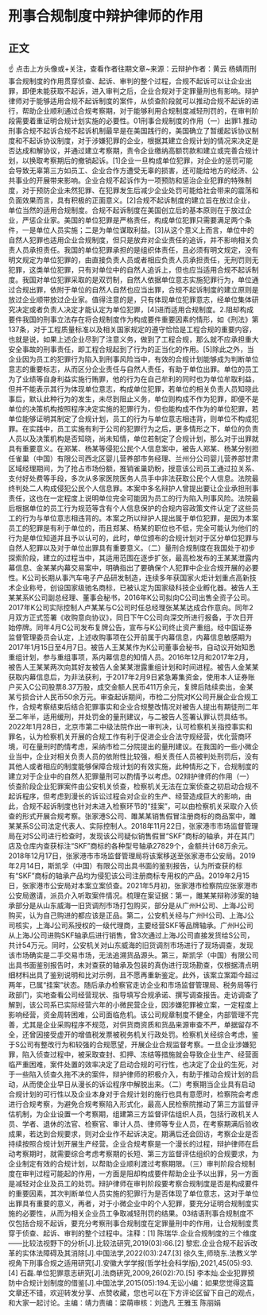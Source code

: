# 刑事合规制度中辩护律师的作用
## 正文
☝ 点击上方头像或+关注，查看作者往期文章~来源：云辩护作者：黄云 杨婧雨刑事合规制度的作用贯穿侦查、起诉、审判的整个过程，合规不起诉可以让企业出罪，即便未能获取不起诉，进入审判之后，企业合规对于定罪量刑也有影响。辩护律师对于能够适用合规不起诉制度的案件，从侦查阶段就可以推动合规不起诉的进行，帮助企业顺利通过合规考察期，对于能够利用合规制度减轻刑罚的，在审判阶段需要着重证明合规计划实施的必要性。01刑事合规制度的作用（一）出罪1.推动刑事合规不起诉合规不起诉机制最早是在美国践行的，美国确立了暂缓起诉协议制度和不起诉协议制度，对于涉嫌犯罪的企业，根据其建立合规计划的情况来决定是否达成和解协议，并通过建立考察期，责令企业缴纳高额罚款和建立或完善合规计划，以换取考察期后的撤销起诉。[1]企业一旦构成单位犯罪，对企业的惩罚可能会导致无辜第三方如员工、企业合作方遭受无辜的损害，还可能给地方的经济、公共事业的开展带来影响。企业合规不起诉作为一项预防和惩治企业犯罪的特殊制度，对于预防企业未然犯罪、在犯罪发生后减少企业处罚可能给社会带来的震荡和负面效果而言，具有积极的正面意义。[2]合规不起诉制度的建立旨在放过企业，单位当然的适用合规制度。合规不起诉制度在美国创立后的基本原则在于放过企业，严惩企业家。美国的单位犯罪是严格责任，构成单位犯罪只需要满足两个条件，一是单位人员实施；二是为单位谋取利益。[3]从这个意义上而言，单位中的自然人犯罪也适用企业合规制度，但只是放弃对企业责任的追诉，并不影响相关负责人员承担责任。我国的单位犯罪承担的是组织体责任，且必须有明文规定，没有明文规定为单位犯罪的，由直接负责人员或者相应负责人员承担责任，无刑罚则无犯罪，这类单位犯罪，只有对单位中的自然人追诉上，但也应当适用合规不起诉制度。我国对单位犯罪采取的是双罚制，自然人依据单位意志实施犯罪行为，单位通过合规出罪，依附于单位的自然人自然也应当出罪，合规不起诉制度的建立原则是放过企业顺带放过企业家。值得注意的是，只有体现单位犯罪意志，经单位集体研究决定或者负责人决定才能认定为单位犯罪，[4]进而适用合规制度。2.阻却构成要件我国的刑事立法存在将合规制度作为构成要件重要因素的情形，如《刑法》第137条，对于工程质量标准以及相关国家规定的遵守恰恰是工程合规的重要内容，也就是说，如果上述企业尽到了注意义务，做到了工程合规，那么就不应承担重大安全事故的刑事责任，即工程合规起到了行为的正当化的作用。[5]除此之外，当企业因为员工的犯罪行为陷入到刑事风险当中，有效的合规计划能够成为判断单位意志的重要标志，从而区分企业责任与自然人责任，有助于单位出罪。单位的员工为了业绩等自身利益实施行贿罪，他的行为在自己牟利的同时也为单位牟取利益，但并不能表示其行为体现单位意志，构成单位犯罪，若单位的相关负责人员知晓此事后，默认此种行为的发生，未尽到阻止义务，单位则构成不作为犯罪，即便不是单位的决策机构按照程序决定实施的犯罪行为，但也能构成不作为的单位犯罪，若单位能够证明其制定了合规计划，员工的行为与单位意志相违背，则单位不构成犯罪。在实践中，员工实施有利于公司的犯罪行为之后，更多情形之下，单位的负责人员以及决策机构是否知晓，尚未知情，单位若制定了合规计划，那么对于出罪就具有重要意义。在郑某、杨某等侵犯公民个人信息案中，被告人郑某、杨某分别担任雀巢（中国）有限公司西北区婴儿营养部市务经理、兰州分公司婴儿营养部甘肃区域经理期间，为了抢占市场份额，推销雀巢奶粉，授意该公司员工通过拉关系、支付好处费等手段，多次从多家医院医务人员手中非法获取公民个人信息。法院最终判处二人构成侵犯公民个人信息罪。本案中多名辩护人曾提出要让企业承担刑事责任，这也在一定程度上说明单位完全可能因为员工的行为陷入刑事风险。法院最后根据单位的员工行为规范等含有个人信息保护的合规内容政策文件认定了这些员工的行为与单位意志相违背的。本案之所以辩护人提出属于单位犯罪，是因为本案员工的犯罪是有利于单位的，而且郑某、杨某的职位也不低，完全可能认为他们的行为是单位知道并且予以认可的，此时，单位颁布的合规计划对于区分单位犯罪与自然人犯罪以及对于单位出罪具有重要意义。（二）量刑合规制度在我国处于初步探索阶段，建立的过程当中，其适用范围在逐步扩张，最高检发布的王某某泄露内幕信息、金某某内幕交易案中，明确指出了要确保个人犯罪中企业合规开展的必要性。K公司长期从事汽车电子产品研发制造，连续多年获国家火炬计划重点高新技术企业称号，创设国家级驰名商标，已被认定为国家级科技企业孵化器。被告人王某某系K公司副总经理、董事会秘书，2016年K公司拟向C公司出售全资子公司。2017年K公司实际控制人卢某某与C公司时任总经理张某某达成合作意向。同年2月双方正式签署《收购意向协议》，同日下午C公司向深交所进行报备，于次日开始停牌。同年4月C公司发布复牌公告，宣布与K公司终止资产重组。经中国证券监督管理委员会认定，上述收购事项在公开前属于内幕信息，内幕信息敏感期为2017年1月15日至4月7日。被告人王某某作为K公司董事会秘书，自动议开始知悉重组计划，参与重组事项，系内幕信息的知情人员。2016年12月和2017年2月，被告人王某某两次向其好友被告人金某某泄露重组计划和时间进程。被告人金某某获取内幕信息后，为非法获利，于2017年2月9日紧急筹集资金，使用本人证券账户买入C公司股票8.37万股，成交金额人民币411万余元，复牌后陆续卖出，金某某亏损合计人民币50余万元。审查起诉期间，市检二分院对K公司开展企业合规工作，合规考察结束后结合犯罪事实和企业合规整改情况对被告人提出有期徒刑二年至二年半，适用缓刑，并处罚金的量刑建议，与二被告人签署认罪认罚具结书。2022年1月28日，北京市第二中级法院作出一审判决，认可检察机关指控事实和罪名，认为检察机关开展的合规工作有利于促进企业合法守规经营，优化营商环境，可在量刑时酌情考虑，采纳市检二分院提出的量刑建议。在我国的一些小微企业当中，企业对相关负责人员的依附性比较强，相关责任人员被判处刑罚后，没有其他人或者相应的制度能够保障合规计划的有效实施，此种情形之下，合规制度的建立对于企业中的自然人犯罪量刑可以酌情予以考虑。02辩护律师的作用（一）侦查阶段企业犯罪案件由公安机关侦查，检察机关无法在立案侦查之初启动合规不起诉程序，但考虑到漫长的诉讼过程会对企业的生产、经营造成巨大的影响，由此，合规不起诉制度也针对未进入检察环节的“挂案”，可以由检察机关采取介入侦查的形式开展合规考察。张家港S公司、雎某某销售假冒注册商标的商品案中，雎某某系S公司法定代表人、实际控制人。2018年11月22日，张家港市市场监督管理局在对S公司进行检查时，发现该公司疑似销售假冒“SKF”商标的轴承，并在其门店及仓库内查获标注“SKF”商标的各种型号轴承27829个，金额共计68万余元。2018年12月17日，张家港市市场监督管理局将该案移送至张家港市公安局。2019年2月14日，斯凯孚（中国）有限公司出具书面的鉴别报告，认为所查获的标有“SKF”商标的轴承产品均为侵犯该公司注册商标专用权的产品。2019年2月15日，张家港市公安局对本案立案侦查。2021年5月初，张家港市检察院应张家港市公安局邀请，派员介入听取案件情况。梳理在案证据：第一，雎某某辩称涉案的轴承部分是从山东威海一旧货调剂市场打包购买，部分是从广州H公司、上海J公司购买，认为自己购进的都应该是正品。第二，公安机关经与广州H公司、上海J公司核实，上海J公司系授权的一级代理商，主要经营SKF等品牌轴承。广州H公司从上海J公司进购SKF轴承后进行销售，曾3次通过上海J公司直接发货给S公司，共计54万元。同时，公安机关对山东威海的旧货调剂市场进行了现场调查，发现该市场确实是二手交易市场，无法追溯货品源头。第三，斯凯孚（中国）有限公司出具书面鉴别报告时，未对查获的轴承及包装的真伪进行现场勘查，仅根据清点明细材料出具了鉴别说明和比对示例，且不愿再重新鉴定。此外，该案立案距今超过两年，已属“挂案”状态。随后承办检察官走访企业和市场监督管理局、税务局等行政部门，实地查看公司经营现状、指导填写合规承诺、撰写调查报告。走访调查了解到，该公司系已实际经营六年的小微民营企业，因涉嫌犯罪被立案，一定程度上影响经营，资金周转困难，公司面临危机。该公司规章制度不健全，内部管理不完善，尤其是企业采购程序不规范，对供货商资质和货品来源审查不严，单据留存不全，还曾因接受虚开的增值税发票被税务机关行政处罚。检察机关经综合考虑，鉴于S公司有整改行为和较强的合规愿望，开展企业合规监督考察。一旦企业涉嫌犯罪，陷入侦查过程中，被采取查封、扣押、冻结等措施就会导致企业生产、经营面临严重困难，案件处置的效率决定了启动合规的可行性，也决定了企业的生死，对于一些陷入侦查久拖不决的案件，辩护律师的积极介入，有助于推动合规计划的启动，从而使企业早日从漫长的诉讼程序中解脱出来。（二）考察期当企业具有启动合规计划的可行性以及企业本身对于合规计划的施行也具有意愿时，检察院会考虑进行合规考察，为避免合规考察陷入形式化，最高人民检察院推动了第三方监督评估机制，为企业设置一个考察期，组建第三方监督评估组织人员，包括行政机关人员、学者、退休的法官、检察官、审计人员、律师等专业人员，在考察期满后验收成果，若达到合规要求，则对企业作不起诉决定。期满后还会回访，考察企业是否持续按照合规计划开展生产经营。企业合规考察是一个漫长的过程，辩护律师在启动考察期时，就需要综合考虑考察期的长短、第三方监督评估组织的合规要求，为企业制定有效的合规计划，以帮助企业顺利渡过考察期限。（三）审判阶段合规制度在审判过程可能起的作用，一方面是阻却构成要件帮助企业予以出罪，另一方面是减轻对企业及员工的处罚。辩护律师在审判阶段要考察合规制度是否是构成要件的重要因素，其次判断单位人员实施的犯罪行为是否体现了单位意志，这对于单位出罪具有重要的意义，再者，对于小微企业中的个人犯罪，要充分证明合规制度实施的必要性，从而为相关企业员工争取减轻刑罚的结果。03结语刑事合规制度不仅包括合规不起诉，要充分考察刑事合规制度在定罪量刑中的作用，让合规制度贯穿于侦查、起诉、审判的整个过程中。注释：[1] 陈瑞华.企业合规制度的三个维度——比较法视野下的分析[J].比较法研究,2019(03):66.[2] 黎宏.企业合规不起诉改革的实体法障碍及其消除[J].中国法学,2022(03):247.[3] 徐久生,师晓东.法教义学视角下刑事合规之适用研究[J].安徽大学学报(哲学社会科学版),2021,45(05):93.[4] 石磊.单位犯罪意志研究[J].法商研究,2009,26(02):70.[5] 李本灿.企业犯罪预防中合规计划制度的借鉴[J].中国法学,2015(05):194.无讼小编：如果您觉得这篇文章还不错，欢迎转发分享、点赞收藏，您也可以在下方评论区留下自己的观点，和大家一起讨论。主编：靖力责编：梁萌审核：刘逸凡 王雅玉 陈丽娟